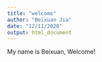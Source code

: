 ---
title: "welcome"
author: "Beixuan Jia"
date: "12/11/2020"
output: html_document
---

My name is Beixuan, Welcome!